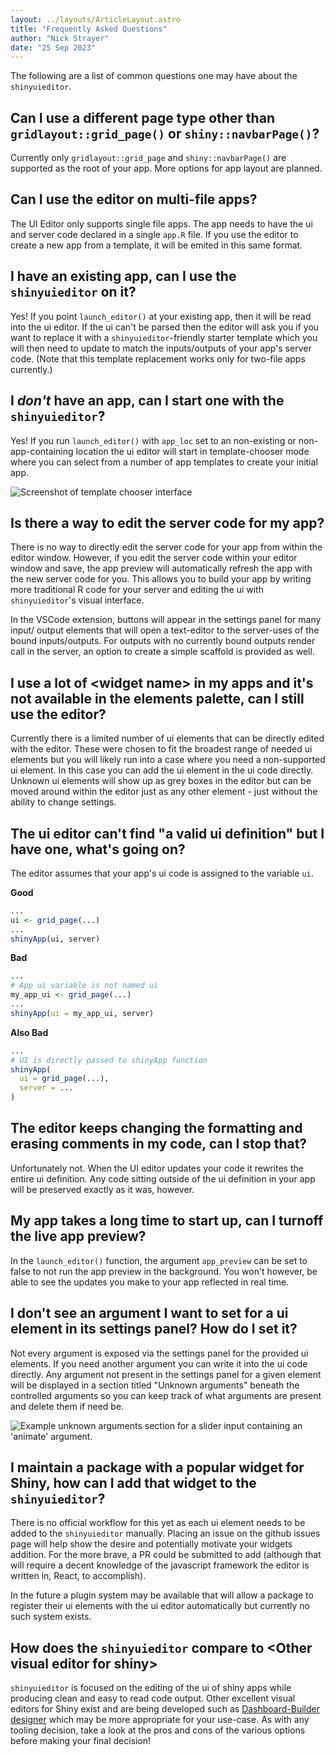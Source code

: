 ```yaml
---
layout: ../layouts/ArticleLayout.astro
title: "Frequently Asked Questions"
author: "Nick Strayer"
date: "25 Sep 2023"
---
```




The following are a list of common questions one may have about the `shinyuieditor`.

## Can I use a different page type other than `gridlayout::grid_page()` or `shiny::navbarPage()`?

Currently only `gridlayout::grid_page` and `shiny::navbarPage()` are supported as the root of your app. More options for app layout are planned.

## Can I use the editor on multi-file apps?

The UI Editor only supports single file apps. The app needs to have the ui and server code declared in a single `app.R` file. If you use the editor to create a new app from a template, it will be emited in this same format.

## I have an existing app, can I use the `shinyuieditor` on it?

Yes! If you point `launch_editor()` at your existing app, then it will be read into the ui editor. If the ui can't be parsed then the editor will ask you if you want to replace it with a `shinyuieditor`-friendly starter template which you will then need to update to match the inputs/outputs of your app's server code. (Note that this template replacement works only for two-file apps currently.)

## I _don't_ have an app, can I start one with the `shinyuieditor`?

Yes! If you run `launch_editor()` with `app_loc` set to an non-existing or non-app-containing location the ui editor will start in template-chooser mode where you can select from a number of app templates to create your initial app.

<Image
  src={templateChooserScreenshot}
  alt="Screenshot of template chooser interface"
/>

## Is there a way to edit the server code for my app?

There is no way to directly edit the server code for your app from within the editor window. However, if you edit the server code within your editor window and save, the app preview will automatically refresh the app with the new server code for you. This allows you to build your app by writing more traditional R code for your server and editing the ui with `shinyuieditor`'s visual interface.

In the VSCode extension, buttons will appear in the settings panel for many input/ output elements that will open a text-editor to the server-uses of the bound inputs/outputs. For outputs with no currently bound outputs render call in the server, an option to create a simple scaffold is provided as well.

## I use a lot of \<widget name> in my apps and it's not available in the elements palette, can I still use the editor?

Currently there is a limited number of ui elements that can be directly edited with the editor. These were chosen to fit the broadest range of needed ui elements but you will likely run into a case where you need a non-supported ui element. In this case you can add the ui element in the ui code directly. Unknown ui elements will show up as grey boxes in the editor but can be moved around within the editor just as any other element - just without the ability to change settings.

## The ui editor can't find "a valid ui definition" but I have one, what's going on?

The editor assumes that your app's ui code is assigned to the variable `ui`.

**Good**

```r
...
ui <- grid_page(...)
...
shinyApp(ui, server)
```

**Bad**

```r
...
# App ui variable is not named ui
my_app_ui <- grid_page(...)
...
shinyApp(ui = my_app_ui, server)
```

**Also Bad**

```r
...
# UI is directly passed to shinyApp function
shinyApp(
  ui = grid_page(...),
  server = ...
)
```

## The editor keeps changing the formatting and erasing comments in my code, can I stop that?

Unfortunately not. When the UI editor updates your code it rewrites the entire ui definition. Any code sitting outside of the ui definition in your app will be preserved exactly as it was, however.

## My app takes a long time to start up, can I turnoff the live app preview?

In the `launch_editor()` function, the argument `app_preview` can be set to false to not run the app preview in the background. You won't however, be able to see the updates you make to your app reflected in real time.

## I don't see an argument I want to set for a ui element in its settings panel? How do I set it?

Not every argument is exposed via the settings panel for the provided ui elements. If you need another argument you can write it into the ui code directly. Any argument not present in the settings panel for a given element will be displayed in a section titled "Unknown arguments" beneath the controlled arguments so you can keep track of what arguments are present and delete them if need be.


<Image
  src={unknownArgumentsScreenshot}
  alt="Example unknown arguments section for a slider input containing an 'animate' argument."
/>

## I maintain a package with a popular widget for Shiny, how can I add that widget to the `shinyuieditor`?

There is no official workflow for this yet as each ui element needs to be added to the `shinyuieditor` manually. Placing an issue on the github issues page will help show the desire and potentially motivate your widgets addition. For the more brave, a PR could be submitted to add (although that will require a decent knowledge of the javascript framework the editor is written in, React, to accomplish).

In the future a plugin system may be available that will allow a package to register their ui elements with the ui editor automatically but currently no such system exists.

## How does the `shinyuieditor` compare to \<Other visual editor for shiny>

`shinyuieditor` is focused on the editing of the ui of shiny apps while producing clean and easy to read code output. Other excellent visual editors for Shiny exist and are being developed such as [Dashboard-Builder](https://www.youtube.com/watch?v=oOKJLMAkEiw) [designer](https://ashbaldry.github.io/designer/) which may be more appropriate for your use-case. As with any tooling decision, take a look at the pros and cons of the various options before making your final decision!
